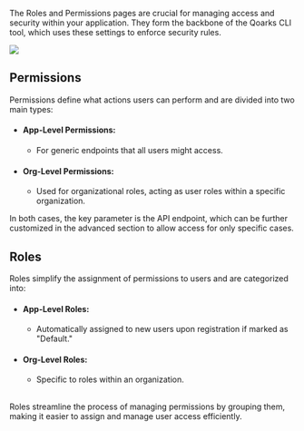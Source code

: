 The Roles and Permissions pages are crucial for managing access and security within your application. They form the backbone of the Qoarks CLI tool, which uses these settings to enforce security rules.

![](../../public/roles.jpg)

## Permissions

Permissions define what actions users can perform and are divided into two main types:

- #### App-Level Permissions:

  - For generic endpoints that all users might access.

- #### Org-Level Permissions:

  - Used for organizational roles, acting as user roles within a specific organization.

In both cases, the key parameter is the API endpoint, which can be further customized in the advanced section to allow access for only specific cases.

## Roles

Roles simplify the assignment of permissions to users and are categorized into:

- #### App-Level Roles:

  - Automatically assigned to new users upon registration if marked as "Default."

- #### Org-Level Roles:

  - Specific to roles within an organization.

<br />
Roles streamline the process of managing permissions by grouping them, making it
easier to assign and manage user access efficiently.
